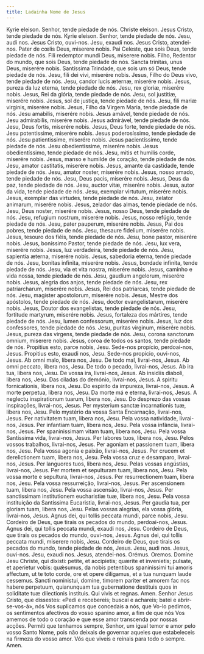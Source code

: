 ```yaml
---
title: Ladainha Nome de Jesus
---
```


<div class="side-by-side not-content">
  <span>Kyrie eleison.</span>
  <span>Senhor, tende piedade de nós.</span>
  <span>Christe eleison.</span>
  <span>Jesus Cristo, tende piedade de nós.</span>
  <span>Kyrie eleison.</span>
  <span>Senhor, tende piedade de nós.</span>
  <span>Jesu, audi nos.</span>
  <span>Jesus Cristo, ouvi-nos.</span>
  <span>Jesu, exaudi nos.</span>
  <span>Jesus Cristo, atendei-nos.</span>
  <span>Pater de cœlis Deus, miserere nobis.</span>
  <span>Pai Celeste, que sois Deus, tende piedade de nós.</span>
  <span>Fili redemptor mundi Deus, miserere nobis.</span>
  <span>Filho, Redentor do mundo, que sois Deus, tende piedade de nós.</span>
  <span>Sancta trinitas, unus Deus, miserére nobis.</span>
  <span>Santíssima Trindade, que sois um só Deus, tende piedade de nós.</span>
  <span>Jesu, fili dei vivi, miserére nobis.</span>
  <span>Jesus, Filho do Deus vivo, tende piedade de nós.</span>
  <span>Jesu, candor lucis æternæ, miserére nobis.</span>
  <span>Jesus, pureza da luz eterna, tende piedade de nós.</span>
  <span>Jesu, rex gloriæ, miserére nobis.</span>
  <span>Jesus, Rei da glória, tende piedade de nós.</span>
  <span>Jesu, sol justitiæ, miserére nobis.</span>
  <span>Jesus, sol de justiça, tende piedade de nós.</span>
  <span>Jesu, fili mariæ virginis, miserére nobis.</span>
  <span>Jesus, Filho da Virgem Maria, tende piedade de nós.</span>
  <span>Jesu amabilis, miserére nobis.</span>
  <span>Jesus amável, tende piedade de nós.</span>
  <span>Jesu admirabilis, miserére nobis.</span>
  <span>Jesus admirável, tende piedade de nós.</span>
  <span>Jesu, Deus fortis, miserére nobis.</span>
  <span>Jesus, Deus forte, tende piedade de nós.</span>
  <span>Jesu potentissime, miserére nobis.</span>
  <span>Jesus poderosíssimo, tende piedade de nós.</span>
  <span>Jesu patientissime, miserére nobis.</span>
  <span>Jesus pacientíssimo, tende piedade de nós.</span>
  <span>Jesu obedientissime, miserére nobis.</span>
  <span>Jesus obedientíssimo, tende piedade de nós.</span>
  <span>Jesu, mitis et humilis corde, miserére nobis.</span>
  <span>Jesus, manso e humilde de coração, tende piedade de nós.</span>
  <span>Jesu, amator castitatis, miserére nobis.</span>
  <span>Jesus, amante da castidade, tende piedade de nós.</span>
  <span>Jesu, amator noster, miserére nobis.</span>
  <span>Jesus, nosso amado, tende piedade de nós.</span>
  <span>Jesu, Deus pacis, miserére nobis.</span>
  <span>Jesus, Deus da paz, tende piedade de nós.</span>
  <span>Jesu, auctor vitæ, miserére nobis.</span>
  <span>Jesus, autor da vida, tende piedade de nós.</span>
  <span>Jesu, exemplar virtutum, miserére nobis.</span>
  <span>Jesus, exemplar das virtudes, tende piedade de nós.</span>
  <span>Jesu, zelator animarum, miserére nobis.</span>
  <span>Jesus, zelador das almas, tende piedade de nós.</span>
  <span>Jesu, Deus noster, miserére nobis.</span>
  <span>Jesus, nosso Deus, tende piedade de nós.</span>
  <span>Jesu, refugium nostrum, miserére nobis.</span>
  <span>Jesus, nosso refúgio, tende piedade de nós.</span>
  <span>Jesu, pater pauperum, miserére nobis.</span>
  <span>Jesus, Pai dos pobres, tende piedade de nós.</span>
  <span>Jesu, thesaure fidelium, miserére nobis.</span>
  <span>Jesus, tesouro dos fiéis, tende piedade de nós.</span>
  <span>Jesu, bone pastor, miserére nobis.</span>
  <span>Jesus, boníssimo Pastor, tende piedade de nós.</span>
  <span>Jesu, lux vera, miserére nobis.</span>
  <span>Jesus, luz verdadeira, tende piedade de nós.</span>
  <span>Jesu, sapientia æterna, miserére nobis.</span>
  <span>Jesus, sabedoria eterna, tende piedade de nós.</span>
  <span>Jesu, bonitas infinita, miserére nobis.</span>
  <span>Jesus, bondade infinita, tende piedade de nós.</span>
  <span>Jesu, via et vita nostra, miserére nobis.</span>
  <span>Jesus, caminho e vida nossa, tende piedade de nós.</span>
  <span>Jesu, gaudium angelorum, miserére nobis.</span>
  <span>Jesus, alegria dos anjos, tende piedade de nós.</span>
  <span>Jesu, rex patriarcharum, miserére nobis.</span>
  <span>Jesus, Rei dos patriarcas, tende piedade de nós.</span>
  <span>Jesu, magister apostolorum, miserére nobis.</span>
  <span>Jesus, Mestre dos apóstolos, tende piedade de nós.</span>
  <span>Jesu, doctor evangelistarum, miserére nobis.</span>
  <span>Jesus, Doutor dos evangelistas, tende piedade de nós.</span>
  <span>Jesu, fortitude martyrum, miserére nobis.</span>
  <span>Jesus, fortaleza dos mártires, tende piedade de nós.</span>
  <span>Jesu, lumen confessorum, miserére nobis.</span>
  <span>Jesus, luz dos confessores, tende piedade de nós.</span>
  <span>Jesu, puritas virginum, miserére nobis.</span>
  <span>Jesus, pureza das virgens, tende piedade de nós.</span>
  <span>Jesu, corona sanctorum omnium, miserere nobis.</span>
  <span>Jesus, coroa de todos os santos, tende piedade de nós.</span>
  <span>Propitius esto, parce nobis, Jesu.</span>
  <span>Sede-nos propício, perdoai-nos, Jesus.</span>
  <span>Propitius esto, exaudi nos, Jesu.</span>
  <span>Sede-nos propício, ouvi-nos, Jesus.</span>
  <span>Ab omni malo, libera nos, Jesu.</span>
  <span>De todo mal, livrai-nos, Jesus.</span>
  <span>Ab omni peccato, libera nos, Jesu.</span>
  <span>De todo o pecado, livrai-nos, Jesus.</span>
  <span>Ab ira tua, libera nos, Jesu.</span>
  <span>De vossa ira, livrai-nos, Jesus.</span>
  <span>Ab insidiis diaboli, libera nos, Jesu.</span>
  <span>Das ciladas do demónio, livrai-nos, Jesus.</span>
  <span>A spiritu fornicationis, libera nos, Jesu.</span>
  <span>Do espírito da impureza, livrai-nos, Jesus.</span>
  <span>A morte perpetua, libera nos, Jesu.</span>
  <span>Da morte má e eterna, livrai-nos, Jesus.</span>
  <span>A neglectu inspirationum tuarum, libera nos, Jesu.</span>
  <span>Do desprezo das vossas inspirações, livrai-nos, Jesus.</span>
  <span>Per mysterium sanctæ incarnationis tuæ, libera nos, Jesu.</span>
  <span>Pelo mystério da vossa Santa Encarnação, livrai-nos, Jesus.</span>
  <span>Per nativitatem tuam, libera nos, Jesu.</span>
  <span>Pela vossa natividade, livrai-nos, Jesus.</span>
  <span>Per infantiam tuam, libera nos, Jesu.</span>
  <span>Pela vossa infância, livrai-nos, Jesus.</span>
  <span>Per spaninissimam vitam tuam, libera nos, Jesu.</span>
  <span>Pela vossa Santíssima vida, livrai-nos, Jesus.</span>
  <span>Per labores tuos, libera nos, Jesu.</span>
  <span>Pelos vossos trabalhos, livrai-nos, Jesus.</span>
  <span>Per agoniam et passionem tuam, libera nos, Jesu.</span>
  <span>Pela vossa agonia e paixão, livrai-nos, Jesus.</span>
  <span>Per crucem et derelictionem tuam, libera nos, Jesu.</span>
  <span>Pela vossa cruz e desamparo, livrai-nos, Jesus.</span>
  <span>Per languores tuos, libera nos, Jesu.</span>
  <span>Pelas vossas angústias, livrai-nos, Jesus.</span>
  <span>Per mortem et sepulturam tuam, libera nos, Jesu.</span>
  <span>Pela vossa morte e sepultura, livrai-nos, Jesus.</span>
  <span>Per resurrectionem tuam, libera nos, Jesu.</span>
  <span>Pela vossa ressurreição, livrai-nos, Jesus.</span>
  <span>Per ascensionem tuam, libera nos, Jesu.</span>
  <span>Pela vossa ascensão, livrai-nos, Jesus.</span>
  <span>Per sanctissimam institutionem eucharistiæ tuæ, libera nos, Jesu.</span>
  <span>
    Pela vossa instituição da Santíssima Eucaristia, livrai-nos, Jesus.
  </span>
  <span>Per gaudia tua, per gloriam tuam, libera nos, Jesu.</span>
  <span>Pelas vossas alegrias, ela vossa glória, livrai-nos, Jesus.</span>
  <span>Agnus dei, qui tollis peccata mundi, parce nobis, Jesu.</span>
  <span>
    Cordeiro de Deus, que tirais os pecados do mundo, perdoai-nos, Jesus.
  </span>
  <span>Agnus dei, qui tollis peccata mundi, exaudi nos, Jesu.</span>
  <span>
    Cordeiro de Deus, que tirais os pecados do mundo, ouvi-nos, Jesus.
  </span>
  <span>Agnus dei, qui tollis peccata mundi, miserere nobis, Jesu.</span>
  <span>
    Cordeiro de Deus, que tirais os pecados do mundo, tende piedade de nós,
    Jesus.
  </span>
  <span>Jesu, audi nos.</span>
  <span>Jesus, ouvi-nos.</span>
  <span>Jesu, exaudi nos.</span>
  <span>Jesus, atendei-nos.</span>
  <span class="text-red-500 text-center">Orémus.</span>
  <span class="text-red-500 text-center">Oremos.</span>
  <span>
    Domine Jesu Christe, qui dixisti: petite, et accipietis; quærite et
    invenietis; pulsate, et aperietur vobis: quǽsumus, da nobis petentibus
    spaninissimi tui amoris affectum, ut te toto corde, ore et opere diligamus,
    et a tua nunquam laude cessemus. Sancti noministui, domine, timorem pariter
    et amorem fac nos habere perpetuum, quianunquam tua gubernatione destituis
    quos in soliditate tuæ dilectionis instituis. Qui vivis et regnas. Amen.
  </span>
  <span>
    Senhor Jesus Cristo, que dissestes: «Pedi e recebereis; buscai e achareis;
    batei e abrir-se-vos-á», nós Vos suplicamos que concedais a nós, que Vo-lo
    pedimos, os sentimentos afectivos do vosso spanino amor, a fim de que nós
    Vos amemos de todo o coração e que esse amor transcenda por nossas acções.
    Permiti que tenhamos sempre, Senhor, um igual temor e amor pelo vosso Santo
    Nome, pois não deixais de governar aqueles que estabeleceis na firmeza do
    vosso amor. Vós que viveis e reinais para todo o sempre. Amen.
  </span>
</div>
